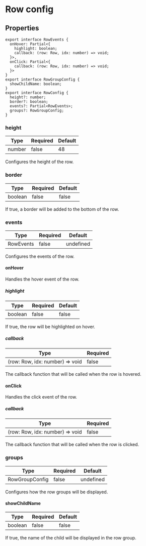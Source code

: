 # Row config

## Properties

```tsx
export interface RowEvents {
  onHover: Partial<{
    highlight: boolean;
    callback: (row: Row, idx: number) => void;
  }>,
  onClick: Partial<{
    callback: (row: Row, idx: number) => void;
  }>
}
export interface RowGroupConfig {
  showChildName: boolean;
}
export interface RowConfig { 
  height?: number;
  border?: boolean;
  events?: Partial<RowEvents>;
  groups?: RowGroupConfig;
}
```

### height

| Type | Required | Default |
| ---- | -------- | ------- |
| number | false |  48 |

Configures the height of the row.

### border

| Type | Required | Default |
| ---- | -------- | ------- |
| boolean | false |  false |

If true, a border will be added to the bottom of the row.

### events

| Type | Required | Default |
| ---- | -------- | ------- |
| RowEvents | false |  undefined |

Configures the events of the row.

#### onHover

Handles the hover event of the row.

##### highlight

| Type | Required | Default |
| ---- | -------- | ------- |
| boolean | false |  false |

If true, the row will be highlighted on hover.

##### callback

| Type | Required |
| ---- | -------- |
| (row: Row, idx: number) => void | false |

The callback function that will be called when the row is hovered.


#### onClick

Handles the click event of the row.

##### callback

| Type | Required |
| ---- | -------- |
| (row: Row, idx: number) => void | false |

The callback function that will be called when the row is clicked.

### groups

| Type | Required | Default |
| ---- | -------- | ------- |
| RowGroupConfig | false |  undefined |

Configures how the row groups will be displayed.

#### showChildName

| Type | Required | Default |
| ---- | -------- | ------- |
| boolean | false |  false |

If true, the name of the child will be displayed in the row group.



